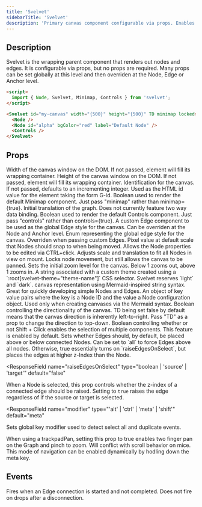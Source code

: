 ```yaml
---
title: 'Svelvet'
sidebarTitle: 'Svelvet'
description: 'Primary canvas component configurable via props. Enables zoom, pan and translation of the canvas.'
---
```


## Description

Svelvet is the wrapping parent component that renders out nodes and edges. It is configurable via props, but no props are required. Many props can be set globally at this level and then overriden at the Node, Edge or Anchor level.

```HTML App.svelte
<script>
  import { Node, Svelvet, Minimap, Controls } from 'svelvet';
</script>

<Svelvet id="my-canvas" width="{500}" height="{500}" TD minimap locked>
  <Node />
  <Node id="alpha" bgColor="red" label="Default Node" />
  <Controls />
</Svelvet>
```

## Props

<ResponseField name="width" type="number" default="size of wrapping element">
  Width of the canvas window on the DOM. If not passed, element will fill its
  wrapping container.
</ResponseField>
<ResponseField name="height" type="number" default="size of wrapping element">
  Height of the canvas window on the DOM. If not passed, element will fill its
  wrapping container.
</ResponseField>
<ResponseField name="id" type="number | string" default="incrementing integer">
  Identification for the canvas. If not passed, defaults to an incrementing
  integer. Used as the HTML id value for the element taking the form G-id.
</ResponseField>
<ResponseField name="minimap" type="boolean" default="false">
  Boolean used to render the default Minimap component. Just pass "minimap"
  rather than minimap={true}.
</ResponseField>
<ResponseField
  name="translation"
  type="{x: number, y: number}"
  default="{x: 0, y: 0}"
>
  Initial translation of the graph. Does not currently feature two way data
  binding.
</ResponseField>
<ResponseField name="controls" type="boolean" default="false">
  Boolean used to render the default Controls component. Just pass "controls"
  rather than controls={true}.
</ResponseField>
<ResponseField name="edge" type="Edge Component">
  A custom Edge component to be used as the global Edge style for the canvas.
  Can be overriden at the Node and Anchor level.
</ResponseField>
<ResponseField
  name="edgeStyle"
  type="bezier | step | straight"
  default="bezier"
>
  Enum representing the global edge style for the canvas. Overriden when passing
  custom Edges.
</ResponseField>
<ResponseField name="snapTo" type="number" default="1">
  Pixel value at default scale that Nodes should snap to when being moved.
</ResponseField>
<ResponseField name="editable" type="boolean" default="false">
  Allows the Node properties to be edited via CTRL+click.
</ResponseField>
<ResponseField name="fitView" type="boolean" default="false">
  Adjusts scale and translation to fit all Nodes in view on mount.
</ResponseField>
<ResponseField name="locked" type="boolean" default="false">
  Locks node movement, but still allows the canvas to be panned.
</ResponseField>
<ResponseField name="initialZoom" type="number" default="1">
  Sets the initial zoom level for the canvas. Below 1 zooms out, above 1 zooms
  in.
</ResponseField>
<ResponseField name="theme" type="string" default="light">
  A string associated with a custom theme created using a
  `:root[svelvet-theme="theme-name"]` CSS selector. Svelvet reserves `light` and
  `dark`.
</ResponseField>
<ResponseField name="mermaid" type="string" default="">
  canvas representation using Mermaid-inspired string syntax. Great for quickly
  developing simple Nodes and Edges.
</ResponseField>
<ResponseField name="mermaidConfig" type="string">
  An object of key value pairs where the key is a Node ID and the value a Node
  configuration object. Used only when creating canvases via the Mermaid syntax.
</ResponseField>
<ResponseField name="TD" type="boolean" default="false">
  Boolean controlling the directionality of the canvas. TD being set false by
  default means that the canvas direction is inherently left-to-right. Pass "TD"
  as a prop to change the direction to top-down.
</ResponseField>

<ResponseField name="disableSelection" type="boolean" default="false">
  Boolean controlling whether or not Shift + Click enables the selection of
  multiple components. This feature is enabled by default.
</ResponseField>

<ResponseField name="edgesAboveNode" type="boolean | 'all'" default="false">
  Sets whether Edges should, by default, be placed above or below connected
  Nodes. Can be set to `all` to force Edges above all nodes. Otherwise, true
  essentially turns on `raiseEdgesOnSelect`, but places the edges at higher
  z-Index than the Node.
</ResponseField>

<ResponseField
  name="raiseEdgesOnSelect"
  type="boolean | 'source' | 'target'"
  default="false"
>
  When a Node is selected, this prop controls whether the z-index of a connected
  edge should be raised. Setting to `true` raises the edge regardless of if the
  source or target is selected.
</ResponseField>

<ResponseField
  name="modifier"
  type="'alt' | 'ctrl' | 'meta' | 'shift'"
  default="meta"
>
  Sets global key modifier used to detect select all and duplicate events.
</ResponseField>

<ResponseField name="trackpadPan" type="boolean" default="false">
  When using a trackpadPan, setting this prop to true enables two finger pan on
  the Graph and pinch to zoom. Will conflict with scroll behavior on mice. This
  mode of navigation can be enabled dynamically by hodling down the meta key.
</ResponseField>

## Events

<ResponseField name="on:edgeDrop">
  Fires when an Edge connection is started and not completed. Does not fire on
  drops after a disconnection.
</ResponseField>
